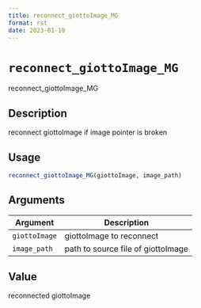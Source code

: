 ```yaml
--- 
title: reconnect_giottoImage_MG 
format: rst 
date: 2023-01-19 
--- 
```

# `reconnect_giottoImage_MG`

reconnect_giottoImage_MG


## Description

reconnect giottoImage if image pointer is broken


## Usage

```r
reconnect_giottoImage_MG(giottoImage, image_path)
```


## Arguments

Argument      |Description
------------- |----------------
`giottoImage`     |     giottoImage to reconnect
`image_path`     |     path to source file of giottoImage


## Value

reconnected giottoImage


